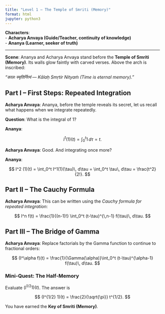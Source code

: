 ```yaml
---
title: "Level 1 – The Temple of Smriti (Memory)"
format: html
jupyter: python3
---
```


**Characters**:  
- **Acharya Anvaya (Guide/Teacher, continuity of knowledge)**  
- **Ananya (Learner, seeker of truth)**  

---

**Scene**: Ananya and Acharya Anvaya stand before the **Temple of Smriti (Memory)**. Its walls glow faintly with carved verses. Above the arch is inscribed:  

*"कालः स्मृतिर्नित्यं — Kālaḥ Smṛtir Nityaṁ (Time is eternal memory)."*

## Part I – First Steps: Repeated Integration

**Acharya Anvaya**: Ananya, before the temple reveals its secret, let us recall what happens when we integrate repeatedly.

**Question**: What is the integral of $1$?

**Ananya**:

$$
I^1 (1)(t) = \int_0^t 1\, d\tau = t.
$$

**Acharya Anvaya**: Good. And integrating once more?

**Ananya**:

$$
I^2 (1)(t) = \int_0^t I^1(1)(\tau)\, d\tau = \int_0^t \tau\, d\tau = \frac{t^2}{2!}.
$$

## Part II – The Cauchy Formula

**Acharya Anvaya**: This can be written using the *Cauchy formula for repeated integration*:

$$
I^n f(t) = \frac{1}{(n-1)!} \int_0^t (t-\tau)^{\,n-1} f(\tau)\, d\tau.
$$

## Part III – The Bridge of Gamma

**Acharya Anvaya**: Replace factorials by the Gamma function to continue to fractional orders:

$$
(I^\alpha f)(t) = \frac{1}{\Gamma(\alpha)}\int_0^t (t-\tau)^{\alpha-1} f(\tau)\, d\tau.
$$

### Mini-Quest: The Half-Memory

Evaluate $(I^{1/2} 1)(t)$. The answer is

$$
(I^{1/2} 1)(t) = \frac{2}{\sqrt{\pi}} t^{1/2}.
$$

You have earned the **Key of Smriti (Memory)**.